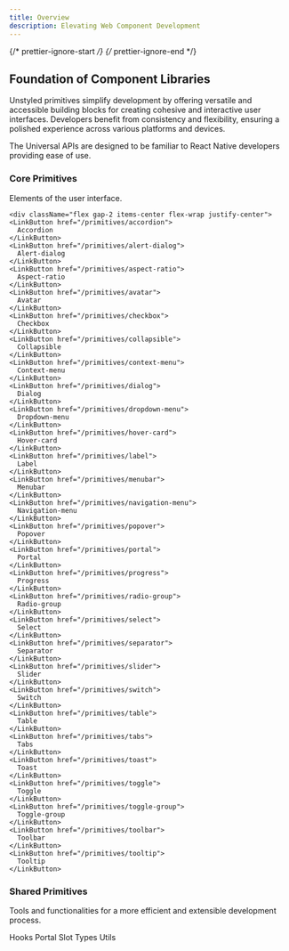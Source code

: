 ```yaml
---
title: Overview
description: Elevating Web Component Development
---
```

{/* prettier-ignore-start */}
{/* prettier-ignore-end */}



## Foundation of Component Libraries

Unstyled primitives simplify development by offering versatile and accessible building blocks for creating cohesive and interactive user interfaces. 
Developers benefit from consistency and flexibility, ensuring a polished experience across various platforms and devices.


<Aside type="tip" title="Designed for React Native developers">
  The Universal APIs are designed to be familiar to React Native developers providing ease of use.
</Aside>

 ### Core Primitives

 Elements of the user interface.

    <div className="flex gap-2 items-center flex-wrap justify-center">
    <LinkButton href="/primitives/accordion">
      Accordion
    </LinkButton>
    <LinkButton href="/primitives/alert-dialog">
      Alert-dialog
    </LinkButton>
    <LinkButton href="/primitives/aspect-ratio">
      Aspect-ratio
    </LinkButton>
    <LinkButton href="/primitives/avatar">
      Avatar
    </LinkButton>
    <LinkButton href="/primitives/checkbox">
      Checkbox
    </LinkButton>
    <LinkButton href="/primitives/collapsible">
      Collapsible
    </LinkButton>
    <LinkButton href="/primitives/context-menu">
      Context-menu
    </LinkButton>
    <LinkButton href="/primitives/dialog">
      Dialog
    </LinkButton>
    <LinkButton href="/primitives/dropdown-menu">
      Dropdown-menu
    </LinkButton>
    <LinkButton href="/primitives/hover-card">
      Hover-card
    </LinkButton>
    <LinkButton href="/primitives/label">
      Label
    </LinkButton>
    <LinkButton href="/primitives/menubar">
      Menubar
    </LinkButton>
    <LinkButton href="/primitives/navigation-menu">
      Navigation-menu
    </LinkButton>
    <LinkButton href="/primitives/popover">
      Popover
    </LinkButton>
    <LinkButton href="/primitives/portal">
      Portal
    </LinkButton>
    <LinkButton href="/primitives/progress">
      Progress
    </LinkButton>
    <LinkButton href="/primitives/radio-group">
      Radio-group
    </LinkButton>
    <LinkButton href="/primitives/select">
      Select
    </LinkButton>
    <LinkButton href="/primitives/separator">
      Separator
    </LinkButton>
    <LinkButton href="/primitives/slider">
      Slider
    </LinkButton>
    <LinkButton href="/primitives/switch">
      Switch
    </LinkButton>
    <LinkButton href="/primitives/table">
      Table
    </LinkButton>
    <LinkButton href="/primitives/tabs">
      Tabs
    </LinkButton>
    <LinkButton href="/primitives/toast">
      Toast
    </LinkButton>
    <LinkButton href="/primitives/toggle">
      Toggle
    </LinkButton>
    <LinkButton href="/primitives/toggle-group">
      Toggle-group
    </LinkButton>
    <LinkButton href="/primitives/toolbar">
      Toolbar
    </LinkButton>
    <LinkButton href="/primitives/tooltip">
      Tooltip
    </LinkButton>
  </div>

### Shared Primitives

  Tools and functionalities for a more efficient and extensible development process.

  <div className="flex gap-2 items-center flex-wrap justify-center">
    <LinkButton href="/primitives/hooks">
      Hooks
    </LinkButton>
    <LinkButton href="/primitives/portal">
      Portal
    </LinkButton>
    <LinkButton href="/primitives/slot">
      Slot
    </LinkButton>
    <LinkButton href="/primitives/types">
      Types
    </LinkButton>
    <LinkButton href="/primitives/utils">
      Utils
    </LinkButton>
  </div>





